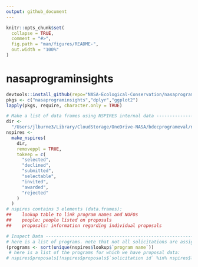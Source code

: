 ```yaml
---
output: github_document
---
```


<!-- README.md is generated from README.Rmd. Please edit that file -->

```r
knitr::opts_chunk$set(
  collapse = TRUE,
  comment = "#>",
  fig.path = "man/figures/README-",
  out.width = "100%"
)
```

# nasaprograminsights

```r
devtools::install_github(repo="NASA-Ecological-Conservation/nasaprograminsights", dependencies = FALSE, quiet = TRUE)
pkgs <- c("nasaprograminsights","dplyr","ggplot2")
lapply(pkgs, require, character.only = TRUE)
```

```r
# Make a list of data frames using NSPIRES internal data ---------------------------------------------------------------
dir <-
  "/Users/jlburne3/Library/CloudStorage/OneDrive-NASA/bdecprogrameval/nspires-data/" # where is the internal data stored
nspires <-
  make_nspires(
    dir,
    removeppl = TRUE,
    tokeep = c(
      "selected",
      "declined",
      "submitted",
      "selectable",
      "invited",
      "awarded",
      "rejected"
    )
  )
# nspires contains 3 elements (data.frames):
##    lookup table to link program names and NOFOs
##    people: people listed on proposals
##    proposals: information regarding individual proposals
```

```r
# Inspect Data ------------------------------------------------------------
# here is a list of programs. note that not all solicitations are assigned a program.
(programs <- sort(unique(nspires$lookup$`program name`))
 # here is a list of the programs for which we have proposal data:
# nspires$proposals[!nspires$proposals$`solicitation id` %in% nspires$lookup$`solciitation id`,] 
```
  